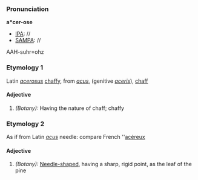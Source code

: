 ===Pronunciation===
'''a*cer-ose'''
*[[IPA]]: //
*[[SAMPA]]: //
AAH-suhr=ohz
===Etymology 1===
Latin ''[[acerosus]]'' [[chaffy]], from ''[[acus]]'', (genitive ''[[aceris]]''), [[chaff]]
====Adjective====
#''(Botany):'' Having the nature of chaff; chaffy
===Etymology 2===
As if from Latin ''[[acus]]'' needle: compare French ''[[acéreux]]
====Adjective====
#''(Botany):'' [[Needle-shaped]], having a sharp, rigid point, as the leaf of the pine